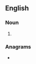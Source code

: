 ==English==

===Noun===
{{head|en|noun form}}

# {{plural of|en|Renoir}}

===Anagrams===
* {{anagrams|en|a=einorrs|Norries|Rierson|ironers|norries}}